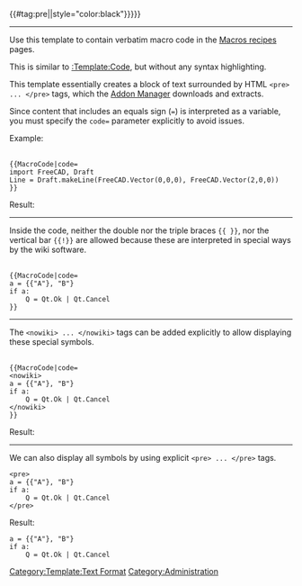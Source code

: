 {{#tag:pre|{{{code|{{{1}}}|style="color:black"}}}}}<noinclude>
----

Use this template to contain verbatim macro code in the [[Macros_recipes|Macros recipes]] pages.

This is similar to [[:Template:Code]], but without any syntax highlighting.

This template essentially creates a block of text surrounded by HTML <code>&lt;pre&gt; ... &lt;/pre&gt;</code> tags, which the [[Std_AddonMgr|Addon Manager]] downloads and extracts.

Since content that includes an equals sign (<code>=</code>) is interpreted as a variable, you must specify the <code>code=</code> parameter explicitly to avoid issues.

Example:

 <nowiki>
{{MacroCode|code=
import FreeCAD, Draft
Line = Draft.makeLine(FreeCAD.Vector(0,0,0), FreeCAD.Vector(2,0,0))
}}</nowiki>

Result:

{{MacroCode|code=
import FreeCAD, Draft
Line = Draft.makeLine(FreeCAD.Vector(0,0,0), FreeCAD.Vector(2,0,0))
}}

----

Inside the code, neither the double nor the triple braces <code>{{ }}</code>, nor the vertical bar <code>{{!}}</code> are allowed because these are interpreted in special ways by the wiki software.

 <nowiki>
{{MacroCode|code=
a = {{"A"}, "B"}
if a:
    Q = Qt.Ok | Qt.Cancel
}}</nowiki>

----

The <code>&lt;nowiki&gt; ... &lt;/nowiki&gt;</code> tags can be added explicitly to allow displaying these special symbols.

 <nowiki>
{{MacroCode|code=
&lt;nowiki&gt;
a = {{"A"}, "B"}
if a:
    Q = Qt.Ok | Qt.Cancel
&lt;/nowiki&gt;
}}</nowiki>

Result:

{{MacroCode|code=
<nowiki>
a = {{"A"}, "B"}
if a:
    Q = Qt.Ok | Qt.Cancel
</nowiki>
}}

----

We can also display all symbols by using explicit <code>&lt;pre&gt; ... &lt;/pre&gt;</code> tags.

 <nowiki><pre>
a = {{"A"}, "B"}
if a:
    Q = Qt.Ok | Qt.Cancel
</pre></nowiki>

Result:

<pre>
a = {{"A"}, "B"}
if a:
    Q = Qt.Ok | Qt.Cancel
</pre>

[[Category:Template:Text Format]]
[[Category:Administration]]
</noinclude>